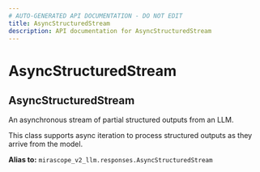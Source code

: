 ```yaml
---
# AUTO-GENERATED API DOCUMENTATION - DO NOT EDIT
title: AsyncStructuredStream
description: API documentation for AsyncStructuredStream
---
```


# AsyncStructuredStream

## <ApiType type="Alias" path="calls/structured_call/AsyncStructuredStream" symbolName="AsyncStructuredStream" /> AsyncStructuredStream

An asynchronous stream of partial structured outputs from an LLM.

This class supports async iteration to process structured outputs as they arrive
from the model.


**Alias to:** `mirascope_v2_llm.responses.AsyncStructuredStream`
